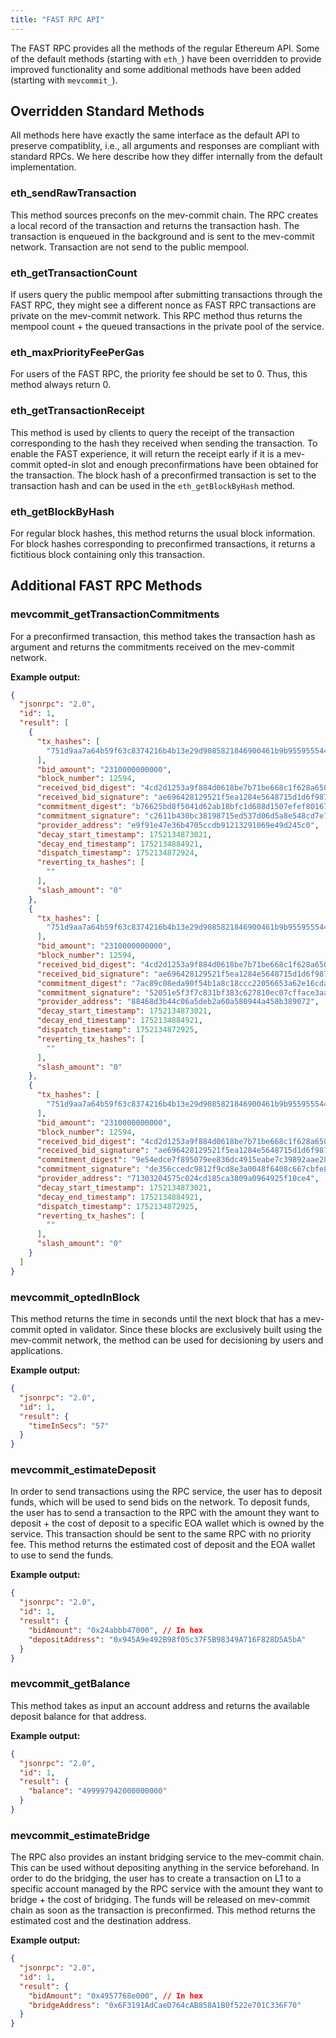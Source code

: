 ```yaml
---
title: "FAST RPC API"
---
```


The FAST RPC provides all the methods of the regular Ethereum API. Some of the default methods (starting with `eth_`) have been overridden to provide improved functionality and some additional methods have been added (starting with `mevcommit_`).

## Overridden Standard Methods
All methods here have exactly the same interface as the default API to preserve compatiblity, i.e., all arguments and responses are compliant with standard RPCs. We here describe how they differ internally from the default implementation.

### eth_sendRawTransaction
This method sources preconfs on the mev-commit chain. The RPC creates a local record of the transaction and returns the transaction hash. The transaction is enqueued in the background and is sent to the mev-commit network. Transaction are not send to the public mempool.

### eth_getTransactionCount
If users query the public mempool after submitting transactions through the FAST RPC, they might see a different nonce as FAST RPC transactions are private on the mev-commit network. This RPC method thus returns the mempool count + the queued transactions in the private pool of the service.

### eth_maxPriorityFeePerGas
For users of the FAST RPC, the priority fee should be set to 0. Thus, this method always return 0.

### eth_getTransactionReceipt
This method is used by clients to query the receipt of the transaction corresponding to the hash they received when sending the transaction. To enable the FAST experience, it will return the receipt early if it is a mev-commit opted-in slot and enough preconfirmations have been obtained for the transaction. The block hash of a preconfirmed transaction is set to the transaction hash and can be used in the `eth_getBlockByHash` method.

### eth_getBlockByHash
For regular block hashes, this method returns the usual block information. For block hashes corresponding to preconfirmed transactions, it returns a fictitious block containing only this transaction.

## Additional FAST RPC Methods

### mevcommit_getTransactionCommitments
For a preconfirmed transaction, this method takes the transaction hash as argument and returns the commitments received on the mev-commit network.

**Example output:**
```json
{
  "jsonrpc": "2.0",
  "id": 1,
  "result": [
    {
      "tx_hashes": [
        "751d9aa7a64b59f63c8374216b4b13e29d9085821846900461b9b95595554449"
      ],
      "bid_amount": "2310000000000",
      "block_number": 12594,
      "received_bid_digest": "4cd2d1253a9f884d0618be7b71be668c1f628a650d569bf9891e698d04180f37",
      "received_bid_signature": "ae696428129521f5ea1284e5648715d1d6f9878327d8a0ee64f38c92af31bdeb5bcdb4eb45dd74774ae27e8e80e9f7980a8aa18c6c47df7f4c0474ae8771cf381c",
      "commitment_digest": "b76625bd8f5041d62ab18bfc1d688d1507efef801670afa7c227b45720ccae00",
      "commitment_signature": "c2611b430bc38198715ed537d06d5a8e548cd7e73a6b4c9cd3b8898851c736b75b851d5547d46eefe2456a45b71eed4b13f54a1f5949c3a8945d1aa8afd979b01b",
      "provider_address": "e9f91e47e36b4705ccdb91213291069e49d245c0",
      "decay_start_timestamp": 1752134873021,
      "decay_end_timestamp": 1752134884921,
      "dispatch_timestamp": 1752134872924,
      "reverting_tx_hashes": [
        ""
      ],
      "slash_amount": "0"
    },
    {
      "tx_hashes": [
        "751d9aa7a64b59f63c8374216b4b13e29d9085821846900461b9b95595554449"
      ],
      "bid_amount": "2310000000000",
      "block_number": 12594,
      "received_bid_digest": "4cd2d1253a9f884d0618be7b71be668c1f628a650d569bf9891e698d04180f37",
      "received_bid_signature": "ae696428129521f5ea1284e5648715d1d6f9878327d8a0ee64f38c92af31bdeb5bcdb4eb45dd74774ae27e8e80e9f7980a8aa18c6c47df7f4c0474ae8771cf381c",
      "commitment_digest": "7ac89c08eda90f54b1a8c18ccc22056653a62e16cdaebf0b70fd76fad35060ab",
      "commitment_signature": "52051e5f3f7c831bf383c627810ec07cfface3aab35f2b2c4278ef21a082ea872eb08d48d311ec740c71d9b448f654d528b4900de1198098dc7401fd6a9fd0661c",
      "provider_address": "88468d3b44c06a5deb2a60a580944a458b389072",
      "decay_start_timestamp": 1752134873021,
      "decay_end_timestamp": 1752134884921,
      "dispatch_timestamp": 1752134872925,
      "reverting_tx_hashes": [
        ""
      ],
      "slash_amount": "0"
    },
    {
      "tx_hashes": [
        "751d9aa7a64b59f63c8374216b4b13e29d9085821846900461b9b95595554449"
      ],
      "bid_amount": "2310000000000",
      "block_number": 12594,
      "received_bid_digest": "4cd2d1253a9f884d0618be7b71be668c1f628a650d569bf9891e698d04180f37",
      "received_bid_signature": "ae696428129521f5ea1284e5648715d1d6f9878327d8a0ee64f38c92af31bdeb5bcdb4eb45dd74774ae27e8e80e9f7980a8aa18c6c47df7f4c0474ae8771cf381c",
      "commitment_digest": "9e54edce7f895079ee836dc4915eabe7c39892aae281640ffeb96541618908f4",
      "commitment_signature": "de356ccedc9812f9cd8e3a0048f6408c667cbfe854ac4bb5a9090180c90aa025603ae74f2a70cf043e8b81f2a09c4c1e2bb6d9750db602a31d2d31458e1938c11b",
      "provider_address": "71303204575c024cd185ca3809a0964925f10ce4",
      "decay_start_timestamp": 1752134873021,
      "decay_end_timestamp": 1752134884921,
      "dispatch_timestamp": 1752134872925,
      "reverting_tx_hashes": [
        ""
      ],
      "slash_amount": "0"
    }
  ]
}
```

### mevcommit_optedInBlock
This method returns the time in seconds until the next block that has a mev-commit opted in validator. Since these blocks are exclusively built using the mev-commit network, the method can be used for decisioning by users and applications.

**Example output:**
```json
{
  "jsonrpc": "2.0",
  "id": 1,
  "result": {
    "timeInSecs": "57"
  }
}
```

### mevcommit_estimateDeposit
In order to send transactions using the RPC service, the user has to deposit funds, which will be used to send bids on the network. To deposit funds, the user has to send a transaction to the RPC with the amount they want to deposit + the cost of deposit to a specific EOA wallet which is owned by the service. This transaction should be sent to the same RPC with no priority fee. This method returns the estimated cost of deposit and the EOA wallet to use to send the funds.

**Example output:**
```json
{
  "jsonrpc": "2.0",
  "id": 1,
  "result": {
    "bidAmount": "0x24abbb47000", // In hex
    "depositAddress": "0x945A9e492B98f05c37F5B98349A716F828D5A5bA"
  }
}
```

### mevcommit_getBalance
This method takes as input an account address and returns the available deposit balance for that address.

**Example output:**
```json
{
  "jsonrpc": "2.0",
  "id": 1,
  "result": {
    "balance": "499997942000000000"
  }
}
```

### mevcommit_estimateBridge
The RPC also provides an instant bridging service to the mev-commit chain. This can be used  without depositing anything in the service beforehand. In order to do the bridging, the user has to create a transaction on L1 to a specific account managed by the RPC service with the amount they want to bridge + the cost of bridging. The funds will be released on mev-commit chain as soon as the transaction is preconfirmed. This method returns the estimated cost and the destination address.

**Example output:**
```json
{
  "jsonrpc": "2.0",
  "id": 1,
  "result": {
    "bidAmount": "0x4957768e000", // In hex
    "bridgeAddress": "0x6F3191AdCaeD764cAB858A1B0f522e701C336F70"
  }
}
```
